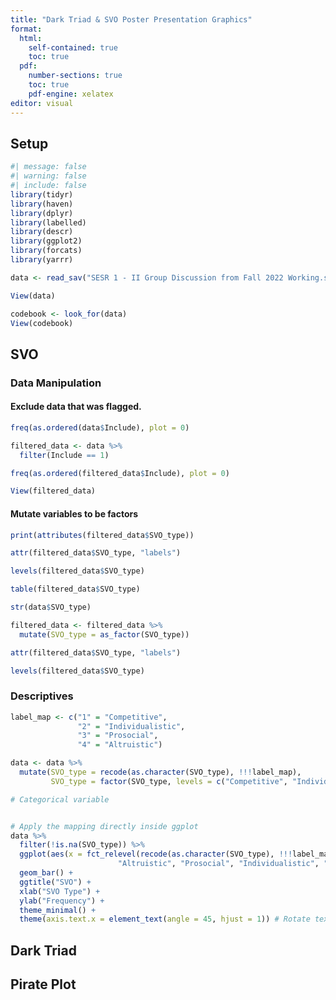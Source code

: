 ```yaml
---
title: "Dark Triad & SVO Poster Presentation Graphics"
format: 
  html: 
    self-contained: true
    toc: true             
  pdf: 
    number-sections: true 
    toc: true            
    pdf-engine: xelatex 
editor: visual
---
```


## Setup

```r
#| message: false
#| warning: false
#| include: false
library(tidyr)
library(haven)
library(dplyr)
library(labelled)
library(descr)
library(ggplot2)
library(forcats)
library(yarrr)
```

```r
data <- read_sav("SESR 1 - II Group Discussion from Fall 2022 Working.sav")
```

```r
View(data)
```

```r
codebook <- look_for(data)
View(codebook)
```

## SVO

### Data Manipulation

#### Exclude data that was flagged.

```r
freq(as.ordered(data$Include), plot = 0)
```

```r
filtered_data <- data %>% 
  filter(Include == 1)
```

```r
freq(as.ordered(filtered_data$Include), plot = 0)
```

```r
View(filtered_data)
```

#### Mutate variables to be factors

```r
print(attributes(filtered_data$SVO_type))
```

```r
attr(filtered_data$SVO_type, "labels")
```

```r
levels(filtered_data$SVO_type)
```

```r
table(filtered_data$SVO_type) 
```

```r
str(data$SVO_type)
```

```r
filtered_data <- filtered_data %>% 
  mutate(SVO_type = as_factor(SVO_type))
```

```r
attr(filtered_data$SVO_type, "labels")
```

```r
levels(filtered_data$SVO_type)
```

### Descriptives

```r
label_map <- c("1" = "Competitive",
               "2" = "Individualistic",
               "3" = "Prosocial",
               "4" = "Altruistic")

data <- data %>%
  mutate(SVO_type = recode(as.character(SVO_type), !!!label_map),
         SVO_type = factor(SVO_type, levels = c("Competitive", "Individualistic", "Prosocial", "Altruistic")))  # Order labels

```

```r
# Categorical variable


# Apply the mapping directly inside ggplot
data %>%
  filter(!is.na(SVO_type)) %>% 
  ggplot(aes(x = fct_relevel(recode(as.character(SVO_type), !!!label_map), 
                        "Altruistic", "Prosocial", "Individualistic", "Competitive"))) +  
  geom_bar() +
  ggtitle("SVO") +
  xlab("SVO Type") +
  ylab("Frequency") +
  theme_minimal() +
  theme(axis.text.x = element_text(angle = 45, hjust = 1)) # Rotate text if needed
```

## Dark Triad

## Pirate Plot
